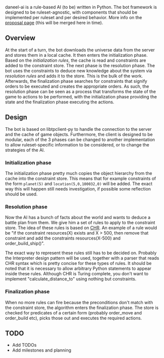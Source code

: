 daneel-ai is a rule-based AI (to be) written in Python. The bot framework is designed to be ruleset-agnostic, with components that should be implemented per ruleset and per desired behavior. More info on the [[User:Iwanowitch/RFTS_AI_proposal|proposal page]] (this will be merged here in time).

== Overview ==
At the start of a turn, the bot downloads the universe data from the server and stores them in a local cache. It then enters the initialization phase. Based on the ''initialization rules'', the cache is read and constraints are added to the constraint store. The next phase is the resolution phase. The bot uses the constraints to deduce new knowledge about the system via ''resolution rules'' and adds it to the store. This is the bulk of the work. Afterwards, the finalization phase searches for constraints that signify orders to be executed and creates the appropriate orders.  As such, the resolution phase can be seen as a process that transforms the state of the game to actions to be performed, with the initialization phase providing the state and the finalization phase executing the actions.

== Design ==
The bot is based on libtpclient-py to handle the connection to the server and the cache of game objects. Furthermore, the client is designed to be modular, each of the 3 phases can be changed to another implementation to allow ruleset-specific information to be considered, or to change the strategies of the AI.

=== Initialization phase ===
The initialization phase pretty much copies the object hierarchy from the cache into the constraint store. This means that for example constraints of the form <code>planet(5)</code> and <code>location(5,0,100032,0)</code> will be added. The exact way this will happen still needs investigation, if possible some reflection should be used.

=== Resolution phase ===
Now the AI has a bunch of facts about the world and wants to deduce a battle plan from them. We give him a set of rules to apply to the constraint store. The idea of these rules is based on [http://www.cs.kuleuven.be/~dtai/projects/CHR/ CHR]. An example of a rule would be "if the constraint resources(X) exists and X > 500, then remove that constraint and add the constraints resources(X-500) and order_build_ship()".

The exact way to represent these rules still has to be decided on. Probably the Interpreter design pattern will be used, together with a parser that reads CHR syntax which is pretty concise for these types of rules. It should be noted that it is necessary to allow arbitrary Python statements to appear inside these rules. Although CHR is Turing complete, you don't want to implement "calculate_distance_to" using nothing but constraints.

=== Finalization phase ===
When no more rules can fire because the preconditions don't match with the constraint store, the algorithm enters the finalization phase. The store is checked for predicates of a certain form (probably order_move and order_build etc), picks those out and executes the required actions.

== TODO ==
* Add TODOs
* Add milestones and planning